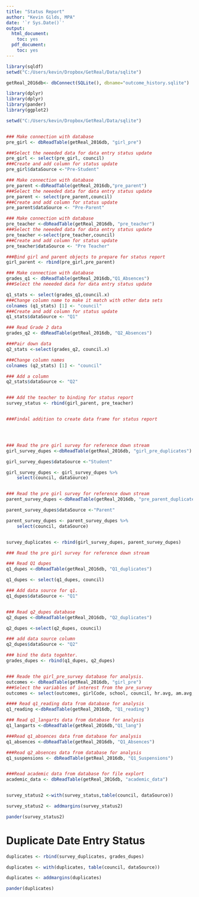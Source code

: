 ```yaml
---
title: "Status Report"
author: "Kevin Gilds, MPA"
date: '`r Sys.Date()`'
output:
  html_document:
    toc: yes
  pdf_document:
    toc: yes
---
```


```r
library(sqldf)
setwd("C:/Users/kevin/Dropbox/GetReal/Data/sqlite")

getReal_2016db<- dbConnect(SQLite(), dbname="outcome_history.sqlite")


```

```r
library(dplyr)
library(dplyr)
library(pander)
library(ggplot2)

setwd("C:/Users/kevin/Dropbox/GetReal/Data/sqlite")


### Make connection with database
pre_girl <- dbReadTable(getReal_2016db, "girl_pre")

###Select the neeeded data for data entry status update
pre_girl <- select(pre_girl, council)
###Create and add column for status update
pre_girl$dataSource <-"Pre-Student"

### Make connection with database
pre_parent <-dbReadTable(getReal_2016db,"pre_parent")
###Select the neeeded data for data entry status update
pre_parent <- select(pre_parent,council)
###Create and add column for status update
pre_parent$dataSource <- "Pre-Parent"

### Make connection with database
pre_teacher <-dbReadTable(getReal_2016db, "pre_teacher")
###Select the neeeded data for data entry status update
pre_teacher <-select(pre_teacher,council)
###Create and add column for status update
pre_teacher$dataSource <- "Pre Teacher"

###Bind girl and parent objects to prepare for status report
girl_parent <- rbind(pre_girl,pre_parent)

### Make connection with database
grades_q1 <- dbReadTable(getReal_2016db,"Q1_Absences")
###Select the neeeded data for data entry status update

q1_stats <- select(grades_q1,council.x)
###Change column name to make it match with other data sets
colnames (q1_stats) [1] <- "council"
###Create and add column for status update
q1_stats$dataSource <- "Q1"

### Read Grade 2 data
grades_q2 <- dbReadTable(getReal_2016db, "Q2_Absences")

###Pair down data
q2_stats <-select(grades_q2, council.x)

###Change column names
colnames (q2_stats) [1] <- "council"

### Add a column
q2_stats$dataSource <- "Q2"


### Add the teacher to binding for status report
survey_status <- rbind(girl_parent, pre_teacher)


###Findal addition to create data frame for status report




### Read the pre girl survey for reference down stream
girl_survey_dupes <-dbReadTable(getReal_2016db, "girl_pre_duplicates")

girl_survey_dupes$dataSource <-"Student"

girl_survey_dupes <- girl_survey_dupes %>%
    select(council, dataSource)


### Read the pre girl survey for reference down stream
parent_survey_dupes <-dbReadTable(getReal_2016db, "pre_parent_duplicate")

parent_survey_dupes$dataSource <-"Parent"

parent_survey_dupes <- parent_survey_dupes %>%
    select(council, dataSource)


survey_duplicates <- rbind(girl_survey_dupes, parent_survey_dupes)

### Read the pre girl survey for reference down stream

### Read Q1 dupes
q1_dupes <-dbReadTable(getReal_2016db, "Q1_duplicates")

q1_dupes <- select(q1_dupes, council)

### Add data source for q1. 
q1_dupes$dataSource <- "Q1"


### Read q2_dupes database
q2_dupes <-dbReadTable(getReal_2016db, "Q2_duplicates")

q2_dupes <-select(q2_dupes, council)

### add data source column
q2_dupes$dataSource <- "Q2"

### bind the data togehter. 
grades_dupes <- rbind(q1_dupes, q2_dupes)


### Reade the girl_pre_survey database for analysis. 
outcomes <- dbReadTable(getReal_2016db, "girl_pre")
###Select the variables of interest from the pre_survey
outcomes <- select(outcomes, girlCode, school, council, hr.avg, am.avg, ae.avg)

#### Read q1_reading data from database for analysis
q1_reading <-dbReadTable(getReal_2016db, "Q1_reading")

### Read q1_langarts data from database for analysis
q1_langarts <-dbReadTable(getReal_2016db,"Q1_lang")

###Read q1_absences data from database for analysis
q1_absences <-dbReadTable(getReal_2016db, "Q1_Absences")

###Read q2_absences data from database for analysis
q1_suspensions <- dbReadTable(getReal_2016db, "Q1_Suspensions")


###Read academic data from database for file explort
academic_data <- dbReadTable(getReal_2016db, "academic_data")



```



```r




survey_status2 <-with(survey_status,table(council, dataSource))

survey_status2 <- addmargins(survey_status2)

pander(survey_status2)


```







# Duplicate Date Entry Status
```r
duplicates <- rbind(survey_duplicates, grades_dupes)

duplicates <- with(duplicates, table(council, dataSource))

duplicates <- addmargins(duplicates)

pander(duplicates)

```










